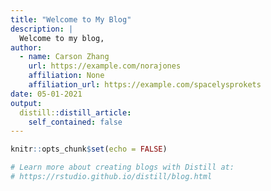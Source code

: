 ```yaml
---
title: "Welcome to My Blog"
description: |
  Welcome to my blog,
author:
  - name: Carson Zhang
    url: https://example.com/norajones
    affiliation: None
    affiliation_url: https://example.com/spacelysprokets
date: 05-01-2021
output:
  distill::distill_article:
    self_contained: false
---
```


```r
knitr::opts_chunk$set(echo = FALSE)

# Learn more about creating blogs with Distill at:
# https://rstudio.github.io/distill/blog.html

```



